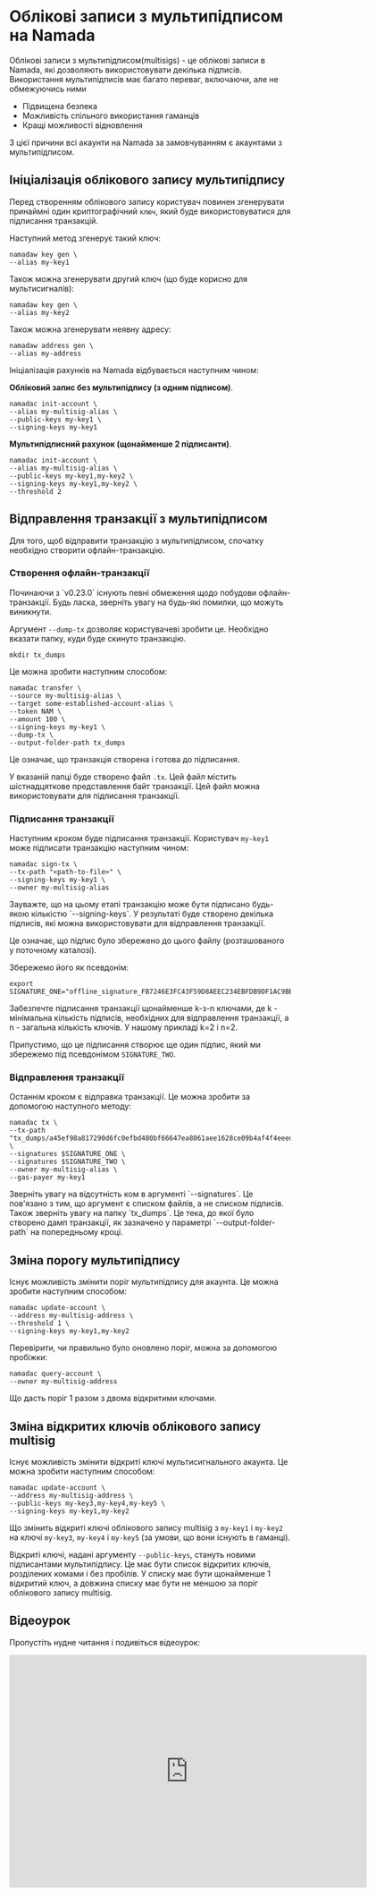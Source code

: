 
# Облікові записи з мультипідписом на Namada

Облікові записи з мультипідписом(multisigs) - це облікові записи в Namada, які дозволяють використовувати декілька підписів. Використання мультипідписів має багато переваг, включаючи, але не обмежуючись ними 

- Підвищена безпека
- Можливість спільного використання гаманців
- Кращі можливості відновлення

З цієї причини всі акаунти на Namada за замовчуванням є акаунтами з мультипідписом.

## Ініціалізація облікового запису мультипідпису

Перед створенням облікового запису користувач повинен згенерувати принаймні один криптографічний `ключ`, який буде використовуватися для підписання транзакцій.

Наступний метод згенерує такий ключ:
```shell
namadaw key gen \
--alias my-key1
```
Також можна згенерувати другий ключ (що буде корисно для мультисигналів):
```shell
namadaw key gen \
--alias my-key2
```

Також можна згенерувати неявну адресу:
```shell
namadaw address gen \
--alias my-address
```

Ініціалізація рахунків на Namada відбувається наступним чином:

**Обліковий запис без мультипідпису (з одним підписом)**.
```shell
namadac init-account \
--alias my-multisig-alias \
--public-keys my-key1 \
--signing-keys my-key1
```

**Мультипідписний рахунок (щонайменше 2 підписанти)**.
```shell
namadac init-account \
--alias my-multisig-alias \
--public-keys my-key1,my-key2 \
--signing-keys my-key1,my-key2 \
--threshold 2
```


## Відправлення транзакції з мультипідписом
Для того, щоб відправити транзакцію з мультипідписом, спочатку необхідно створити офлайн-транзакцію. 

### Створення офлайн-транзакції
<Callout type="warning">
Починаючи з `v0.23.0` існують певні обмеження щодо побудови офлайн-транзакції. Будь ласка, зверніть увагу на будь-які помилки, що можуть виникнути.
</Callout>

Аргумент `--dump-tx` дозволяє користувачеві зробити це. Необхідно вказати папку, куди буде скинуто транзакцію.

```shell
mkdir tx_dumps
```

Це можна зробити наступним способом:
```shell
namadac transfer \
--source my-multisig-alias \
--target some-established-account-alias \
--token NAM \
--amount 100 \
--signing-keys my-key1 \
--dump-tx \
--output-folder-path tx_dumps
```

Це означає, що транзакція створена і готова до підписання. 

У вказаній папці буде створено файл `.tx`. Цей файл містить шістнадцяткове представлення байт транзакції. Цей файл можна використовувати для підписання транзакції.

### Підписання транзакції

Наступним кроком буде підписання транзакції. Користувач `my-key1` може підписати транзакцію наступним чином:
```shell
namadac sign-tx \
--tx-path "<path-to-file>" \
--signing-keys my-key1 \
--owner my-multisig-alias
```

<Callout type="info">
Зауважте, що на цьому етапі транзакцію може бути підписано будь-якою кількістю `--signing-keys`. У результаті буде створено декілька підписів, які можна використовувати для відправлення транзакції.
</Callout>


Це означає, що підпис було збережено до цього файлу (розташованого у поточному каталозі). 

Збережемо його як псевдонім:
```shell
export SIGNATURE_ONE="offline_signature_FB7246E3FC43F59D8AEEC234EBFDB9DF1AC9BB7B14E536D05A7E2617CA41D4CD_0.tx"
```

Забезпечте підписання транзакції щонайменше k-з-n ключами, де k - мінімальна кількість підписів, необхідних для відправлення транзакції, а n - загальна кількість ключів. У нашому прикладі k=2 і n=2.

Припустимо, що це підписання створює ще один підпис, який ми збережемо під псевдонімом `SIGNATURE_TWO`.

### Відправлення транзакції

Останнім кроком є відправка транзакції. Це можна зробити за допомогою наступного методу:
```shell
namadac tx \
--tx-path "tx_dumps/a45ef98a817290d6fc0efbd480bf66647ea8061aee1628ce09b4af4f4eeed1c2.tx" \
--signatures $SIGNATURE_ONE \
--signatures $SIGNATURE_TWO \
--owner my-multisig-alias \
--gas-payer my-key1
```

<Callout type="info">
Зверніть увагу на відсутність ком в аргументі `--signatures`. Це пов'язано з тим, що аргумент є списком файлів, а не списком підписів.
Також зверніть увагу на папку `tx_dumps`. Це тека, до якої було створено дамп транзакції, як зазначено у параметрі `--output-folder-path` на попередньому кроці.
</Callout>

## Зміна порогу мультипідпису
Існує можливість змінити поріг мультипідпису для акаунта. Це можна зробити наступним способом:
```shell
namadac update-account \
--address my-multisig-address \
--threshold 1 \
--signing-keys my-key1,my-key2
```

Перевірити, чи правильно було оновлено поріг, можна за допомогою пробіжки:
```shell
namadac query-account \
--owner my-multisig-address
```
Що дасть поріг 1 разом з двома відкритими ключами.

## Зміна відкритих ключів облікового запису multisig
Існує можливість змінити відкриті ключі мультисигнального акаунта. Це можна зробити наступним способом:
```shell
namadac update-account \
--address my-multisig-address \
--public-keys my-key3,my-key4,my-key5 \
--signing-keys my-key1,my-key2
```

Що змінить відкриті ключі облікового запису multisig з `my-key1` і `my-key2` на ключі `my-key3`, `my-key4` і `my-key5` (за умови, що вони існують в гаманці).

Відкриті ключі, надані аргументу `--public-keys`, стануть новими підписантами мультипідпису. Це має бути список відкритих ключів, розділених комами і без пробілів. У списку має бути щонайменше 1 відкритий ключ, а довжина списку має бути не меншою за поріг облікового запису multisig.

## Відеоурок

Пропустіть нудне читання і подивіться відеоурок:

<iframe src="https://player.vimeo.com/video/873749851?h=ee68c142e2&title=0&byline=0&portrait=0" width="640" height="416" frameborder="0" allow="autoplay; fullscreen; picture-in-picture" allowfullscreen></iframe>
